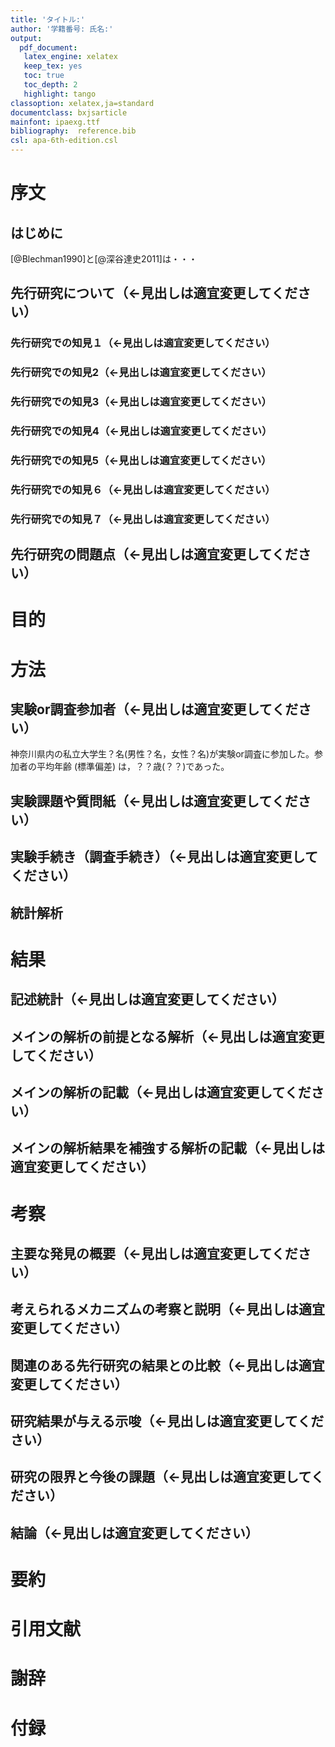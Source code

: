 ```yaml
---
title: 'タイトル:'
author: '学籍番号: 氏名:'
output:
  pdf_document:
   latex_engine: xelatex
   keep_tex: yes
   toc: true
   toc_depth: 2
   highlight: tango
classoption: xelatex,ja=standard
documentclass: bxjsarticle
mainfont: ipaexg.ttf
bibliography:  reference.bib
csl: apa-6th-edition.csl
---
```


\clearpage 
<!-- 卒論全体を通して，パラグラフライティングを心がけてください。
つまり，１段落で述べる主張は１つだけにして
，段落を組み合わせることで論が展開するように書いてください。 
なお，<>で囲われた部分はコメントアウトされるので削除しなくても大丈夫です-->

# 序文
## はじめに
<!-- 研究分野や内容の重要性や有用性について述べてください。
どのくらい研究が行われているのか？この分野の研究がどのように役に立つのか？
どれほど重要か？どのくらい問題になっているのか？を書いてください。 -->
<!-- 一般に受け入れられた/確立された事実，重要性や最近の研究動向，
臨床疾患だと疫学的なデータや疾患による障害度など一般的な背景知識など，
多くの読者が知っている知識から始めて，段々と論点を絞ってください。 -->


<!-- 文献の引用の際にはbibtex形式のものをreference.bibにコピペして，それの@直後のインデックスを指定ください -->

[@Blechman1990]と[@深谷達史2011]は・・・


## 先行研究について（←見出しは適宜変更してください）
<!-- 先行研究について概観して，どこまで分かっているのか述べてください。
必要に応じて，扱う構成概念の整理をしてください。
最初に，一般的な問題から当該研究への移行を促す一文をいれるとスムーズです
（研究分野での問題解決には今回扱う内容が重要であることを示して移行する） -->



<!--　先行研究レビューする順序は，以下の３つの順序があるので，適宜選択してください
①時系列：過去から並べていく
②さまざまなアプローチ/理論/モデル：アプローチ，理論，方法などでまとめる
③一般的な事象から個別の事象へと進める-->


### 先行研究での知見１（←見出しは適宜変更してください）

<!--　先行研究での知見について，見出しを以下に７つ用意していますが，
７つ以上でも以下でもかまいません。内容に合わせて，数は変えてください。  -->


### 先行研究での知見2（←見出しは適宜変更してください）


### 先行研究での知見3（←見出しは適宜変更してください）


### 先行研究での知見4（←見出しは適宜変更してください）


### 先行研究での知見5（←見出しは適宜変更してください）


### 先行研究での知見６（←見出しは適宜変更してください）


### 先行研究での知見７（←見出しは適宜変更してください）

## 先行研究の問題点（←見出しは適宜変更してください）

<!-- 研究における未解決の問題について記載してください。ここが大切です。
これまで概観してきた先攻研究では未解決な点について書いて，取り組もうとする問題を明確にしてください。
何が分かってないのかだけでなく，それが分かるとどう役に立つのかについても述べてください -->


# 目的
<!-- 本研究の目的について，仮説も含めて明確に述べてください -->

\clearpage 

# 方法

## 実験or調査参加者（←見出しは適宜変更してください）

神奈川県内の私立大学生？名(男性？名，女性？名)が実験or調査に参加した。参加者の平均年齢 (標準偏差) は，？？歳(？？)であった。

<!--　もし，研究脱落者や調査において欠測値がある場合は，何名がデータから脱落し，
結果として何名を分析対象にしたか述べてください  -->


## 実験課題や質問紙（←見出しは適宜変更してください）
<!-- 実験課題や質問紙について詳細に記述してください。
特に，実験課題は図も含めてかなり詳細に説明をしてください。
質問紙も作成過程や項目数，得点範囲，信頼性と妥当性の検討結果などを含めて記載してください -->


## 実験手続き（調査手続き）（←見出しは適宜変更してください）
<!-- 実験について詳細に述べてください。
実験プロトコルを事前に作成している場合は，それを付録に添付してください。
調査についても，どのように調査を行ったのか詳細に記述してください。 -->

## 統計解析
<!-- 実施する予定の統計解析を記述してください。
使用したソフトのバージョンも記載してください。 -->

\clearpage 

# 結果
## 記述統計（←見出しは適宜変更してください）
<!--　得られたデータの平均値，標準偏差，得点範囲などの基本的な記述統計量を記載してください。
また，ヒストグラムなどを使って，データの分布も示しましょう  -->


## メインの解析の前提となる解析（←見出しは適宜変更してください）
<!--　研究の目的においてメインの解析の前提となる解析結果について記述してください。
例えば，群間比較において，ベースラインで差がないかどうか調べるなどがこれにあたります。  -->


## メインの解析の記載（←見出しは適宜変更してください）
<!--　研究の目的においてメインとなる解析結果について記述してください  -->


## メインの解析結果を補強する解析の記載（←見出しは適宜変更してください）
<!--　メインの解析結果を補強するような解析，もしくは理解を深める上で必要な解析結果について記述してください。
なお，その解析が事前に計画したものでない場合は，かならず，データ取得後に追加した探索的な解析であると
わかるように記載してください。  -->

\clearpage 

# 考察
## 主要な発見の概要（←見出しは適宜変更してください）
<!--　今回の研究で得られた主な結果をまとめてください。
結果で記載した順ではなくて，本研究での目的に従った優先順に従って記載してください。研究の目的や仮説を簡単に振り返った上で，その目的に対して，今回得られた結果を記述するとスムーズかと思います  -->


## 考えられるメカニズムの考察と説明（←見出しは適宜変更してください）
<!--　得られた結果についてのメカニズムについて考察してください。
なぜ，そのような結果になったのか？得られた結果からどのような事が考えられるのか？を考えて考察ください  -->


## 関連のある先行研究の結果との比較（←見出しは適宜変更してください）
<!--　序文で概観した先行研究と比較しつつ，これまでの研究を踏まえた上で，
自分の今回の研究がどこに位置づけられ，どういう知見を提供して，
研究領域にどのような貢献をしたのかを述べてください  -->


## 研究結果が与える示唆（←見出しは適宜変更してください）
<!--　今回の研究成果の利点と長所を明確に記述してください。
本研究でなされた発見されたことの価値を読む人が理解できるようにしてください。
特に，今回の研究によってどのような応用面の価値があるのか記載してください  -->

## 研究の限界と今後の課題（←見出しは適宜変更してください）
<!--　今回の研究の限界点について記述して，そこから将来の研究においてどこを扱うべきなのか，将来の研究の方向性について具体的に述べてください。  -->

## 結論（←見出しは適宜変更してください）
<!--　考察が長くなってくるので，考察を要約して，コンパクトに結論を述べてください。結論がデータから乖離したものにならないように注意してください-->

\clearpage 

# 要約
<!--  要約は論文が完成したら，以下の４点を以下の順番にまとめて，要約を作成しましょう
1背景と目的
2方法
3結果
4考察・結論
-->



\clearpage 
# 引用文献
<div id="refs"></div>

<!-- 日本心理学会の形式に従って記載してください　https://psych.or.jp/manual/ -->


\clearpage 

# 謝辞
<!-- 参加者や研究に際してお世話になった方にお礼を述べたい場合は記載ください -->

\clearpage 

# 付録
<!-- 実験のプロトコル，使った実験材料，質問紙など全てを添付してください -->
